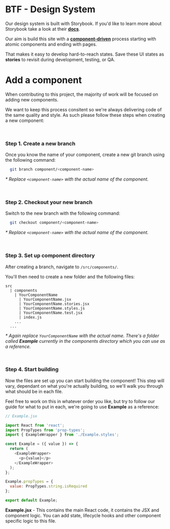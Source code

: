 
<Meta title="Getting started" />

# BTF - Design System

Our design system is built with Storybook. If you'd like to learn more about Storybook take a look at their [**docs**](https://storybook.js.org/).

Our aim is build this site with a [**component-driven**](https://componentdriven.org) process starting with atomic components and ending with pages.

That makes it easy to develop hard-to-reach states. Save these UI states as **stories** to revisit during development, testing, or QA.

# Add a component

When contributing to this project, the majority of work will be focused on adding new components.

We want to keep this process consitent so we're always delivering code of the same quality and style. As such please follow these steps when creating a new component:

<br />

### Step 1. Create a new branch

Once you know the name of your component, create a new git branch using the following command:

```sh
  git branch component/<component-name>
```

_\* Replace `<component-name>` with the actual name of the component._

<br />

### Step 2. Checkout your new branch

Switch to the new branch with the following command:

```sh
  git checkout component/<component-name>
```

_\* Replace `<component-name>` with the actual name of the component._

<br />

### Step 3. Set up component directory

After creating a branch, navigate to `/src/components/`.

You'll then need to create a new folder and the following files:

```
src
  | components
    | YourComponentName
      | YourComponentName.jsx
      | YourComponentName.stories.jsx
      | YourComponentName.styles.js
      | YourComponentName.test.jsx
      | index.js
    ...
  ...
```

_\* Again replace `YourComponentName` with the actual name. There's a folder called **Example** currently in the components directory which you can use as a reference._

<br />

### Step 4. Start building

Now the files are set up you can start building the component! This step will vary, dependant on what you're actually building, so we'll walk you through what should be in each file.

Feel free to work on this in whatever order you like, but try to follow our guide for what to put in each, we're going to use **Example** as a reference:

```js
// Example.jsx

import React from 'react';
import PropTypes from 'prop-types';
import { ExampleWrapper } from './Example.styles';

const Example = ({ value }) => {
  return (
    <ExampleWrapper>
      <p>{value}</p>
    </ExampleWrapper>
  );
};

Example.propTypes = {
  value: PropTypes.string.isRequired
};

export default Example;
```

**Example.jsx** - This contains the main React code, it contains the JSX and component logic. You can add state, lifecycle hooks and other component specific logic to this file.
